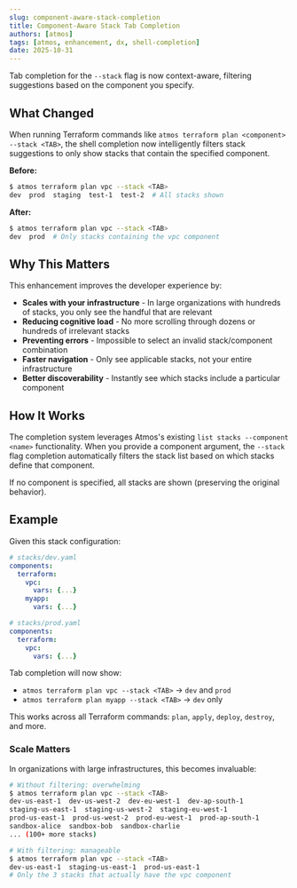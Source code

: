 ```yaml
---
slug: component-aware-stack-completion
title: Component-Aware Stack Tab Completion
authors: [atmos]
tags: [atmos, enhancement, dx, shell-completion]
date: 2025-10-31
---
```


Tab completion for the `--stack` flag is now context-aware, filtering suggestions based on the component you specify.

<!--truncate-->

## What Changed

When running Terraform commands like `atmos terraform plan <component> --stack <TAB>`, the shell completion now intelligently filters stack suggestions to only show stacks that contain the specified component.

**Before:**
```bash
$ atmos terraform plan vpc --stack <TAB>
dev  prod  staging  test-1  test-2  # All stacks shown
```

**After:**
```bash
$ atmos terraform plan vpc --stack <TAB>
dev  prod  # Only stacks containing the vpc component
```

## Why This Matters

This enhancement improves the developer experience by:

- **Scales with your infrastructure** - In large organizations with hundreds of stacks, you only see the handful that are relevant
- **Reducing cognitive load** - No more scrolling through dozens or hundreds of irrelevant stacks
- **Preventing errors** - Impossible to select an invalid stack/component combination
- **Faster navigation** - Only see applicable stacks, not your entire infrastructure
- **Better discoverability** - Instantly see which stacks include a particular component

## How It Works

The completion system leverages Atmos's existing `list stacks --component <name>` functionality. When you provide a component argument, the `--stack` flag completion automatically filters the stack list based on which stacks define that component.

If no component is specified, all stacks are shown (preserving the original behavior).

## Example

Given this stack configuration:

```yaml
# stacks/dev.yaml
components:
  terraform:
    vpc:
      vars: {...}
    myapp:
      vars: {...}

# stacks/prod.yaml
components:
  terraform:
    vpc:
      vars: {...}
```

Tab completion will now show:
- `atmos terraform plan vpc --stack <TAB>` → `dev` and `prod`
- `atmos terraform plan myapp --stack <TAB>` → `dev` only

This works across all Terraform commands: `plan`, `apply`, `deploy`, `destroy`, and more.

### Scale Matters

In organizations with large infrastructures, this becomes invaluable:

```bash
# Without filtering: overwhelming
$ atmos terraform plan vpc --stack <TAB>
dev-us-east-1  dev-us-west-2  dev-eu-west-1  dev-ap-south-1
staging-us-east-1  staging-us-west-2  staging-eu-west-1
prod-us-east-1  prod-us-west-2  prod-eu-west-1  prod-ap-south-1
sandbox-alice  sandbox-bob  sandbox-charlie
... (100+ more stacks)

# With filtering: manageable
$ atmos terraform plan vpc --stack <TAB>
dev-us-east-1  staging-us-east-1  prod-us-east-1
# Only the 3 stacks that actually have the vpc component
```

